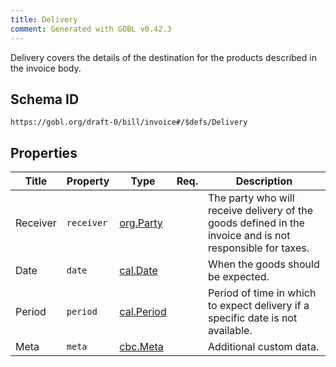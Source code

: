```yaml
---
title: Delivery
comment: Generated with GOBL v0.42.3
---
```


Delivery covers the details of the destination for the products described in the invoice body.

## Schema ID

`https://gobl.org/draft-0/bill/invoice#/$defs/Delivery`

## Properties

| Title    | Property   | Type                              | Req. | Description                                                                                               |
|----------|------------|-----------------------------------|------|-----------------------------------------------------------------------------------------------------------|
| Receiver | `receiver` | [org.Party](/draft-0/org/party)   |      | The party who will receive delivery of the goods defined in the invoice and is not responsible for taxes. |
| Date     | `date`     | [cal.Date](/draft-0/cal/date)     |      | When the goods should be expected.                                                                        |
| Period   | `period`   | [cal.Period](/draft-0/cal/period) |      | Period of time in which to expect delivery if a specific date is not available.                           |
| Meta     | `meta`     | [cbc.Meta](/draft-0/cbc/meta)     |      | Additional custom data.                                                                                   |


